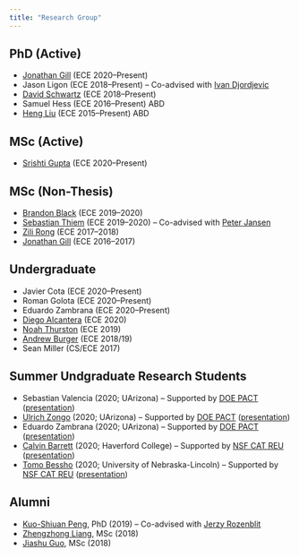 ```yaml
---
title: "Research Group"
---
```



## PhD (Active)
- [Jonathan Gill](https://www.linkedin.com/in/therealjtgill/){target="_blank"} (ECE 2020--Present) 
- Jason Ligon (ECE 2018--Present)
-- Co-advised with [Ivan Djordjevic](https://ece.engineering.arizona.edu/faculty-staff/faculty/ivan-b-djordjevic){target="_blank"}
- [David Schwartz](https://uweb.engr.arizona.edu/~dmschwar/){target="_blank"} (ECE 2018--Present)
- Samuel Hess (ECE 2016--Present) ABD
- [Heng Liu](https://www.linkedin.com/in/lh5712/){target="_blank"} (ECE 2015--Present) ABD

## MSc (Active)
- [Srishti Gupta](https://www.linkedin.com/in/srishtigupta01/){target="_blank"} (ECE 2020--Present)

## MSc (Non-Thesis) 
- [Brandon Black](https://www.linkedin.com/in/brandonleeblack/){target="_blank"} (ECE 2019--2020)
- [Sebastian Thiem](https://www.linkedin.com/in/sebastian-thiem-4b25b1159/){target="_blank"} (ECE 2019--2020) -- Co-advised with [Peter Jansen](https://ischool.arizona.edu/people/peter-jansen){target="_blank"} 
- [Zili Rong](https://www.linkedin.com/in/zili-rong/){target="_blank"} (ECE 2017--2018)
- [Jonathan Gill](https://www.linkedin.com/in/therealjtgill/){target="_blank"} (ECE 2016--2017) 

## Undergraduate
- Javier Cota (ECE 2020--Present)
- Roman Golota (ECE 2020--Present)
- Eduardo Zambrana (ECE 2020--Present)
- [Diego Alcantera](https://www.linkedin.com/in/diego-k-alcantara/){target="_blank"} (ECE 2020)
- [Noah Thurston](https://www.linkedin.com/in/noah-t-180021b7/){target="_blank"} (ECE 2019)
- [Andrew Burger](https://www.linkedin.com/in/andrew-burger-8a628870){target="_blank"} (ECE 2018/19)
- Sean Miller (CS/ECE 2017)

## Summer Undgraduate Research Students
- Sebastian Valencia (2020; UArizona) – Supported by [DOE PACT](https://nnsa-pact.org/){target="_blank"} ([presentation](https://www.dropbox.com/s/9q8zer4us69sk7o/Team-5-David-VideoPoster-Machine-Learning.mp4?dl=0){target="_blank"})
- [Ulrich Zongo](https://www.linkedin.com/in/ulrich-stephane-zongo/) (2020; UArizona) – Supported by [DOE PACT](https://nnsa-pact.org/){target="_blank"} ([presentation](https://www.dropbox.com/s/9q8zer4us69sk7o/Team-5-David-VideoPoster-Machine-Learning.mp4?dl=0){target="_blank"})
- Eduardo Zambrana (2020; UArizona) – Supported by [DOE PACT](https://nnsa-pact.org/){target="_blank"} ([presentation](https://www.dropbox.com/s/9q8zer4us69sk7o/Team-5-David-VideoPoster-Machine-Learning.mp4?dl=0){target="_blank"})
- [Calvin Barrett](https://www.linkedin.com/in/calvin-barrett-293296187/){target="_blank"} (2020; Haverford College) – Supported by [NSF CAT REU](https://www.youtube.com/watch?v=4daCwJsk6-Y&ab_channel=CalvinBarrett){target="_blank"} ([presentation](https://www.youtube.com/watch?v=VWeaJDeazUc&feature=youtu.be){target="_blank"})
- [Tomo Bessho](https://www.linkedin.com/in/tbessho/){target="_blank"} (2020; University of Nebraska-Lincoln) – Supported by [NSF CAT REU](http://catvehicle.arizona.edu/){target="_blank"} ([presentation](https://www.youtube.com/watch?v=vlJAxQZX9xc&feature=emb_title){target="_blank"})


## Alumni 
- [Kuo-Shiuan Peng](https://www.linkedin.com/in/kuo-shiuan-peng-24360567/){target="_blank"}, PhD (2019)
-- Co-advised with [Jerzy Rozenblit](https://ece.engineering.arizona.edu/faculty-staff/faculty/jerzy-w-rozenblit){target="_blank"}
- [Zhengzhong Liang](https://www.linkedin.com/in/zhengzhong-liang-095810137/){target="_blank"}, MSc (2018)
- [Jiashu Guo](https://www.linkedin.com/in/jiashu-guo/){target="_blank"}, MSc (2018)

